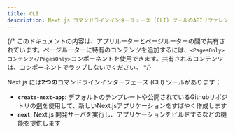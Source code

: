 ```yaml
---
title: CLI
description: Next.js コマンドラインインターフェース (CLI) ツールのAPIリファレンスです。
---
```


{/* このドキュメントの内容は、アプリルーターとページルーターの間で共有されています。ページルーターに特有のコンテンツを追加するには、`<PagesOnly>コンテンツ</PagesOnly>`コンポーネントを使用できます。共有されるコンテンツは、コンポーネントでラップしないでください。 */}

Next.js には**2つの**コマンドラインインターフェース (CLI) ツールがあります；

- **`create-next-app`**: デフォルトのテンプレートや公開されているGithubリポジトリの[例](https://github.com/vercel/next.js/tree/canary/examples)を使用して、新しいNext.jsアプリケーションをすばやく作成します
- **`next`**: Next.js 開発サーバを実行し、アプリケーションをビルドするなどの機能を提供します